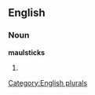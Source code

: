 
==English==

===Noun===
'''maulsticks'''

# {{plural of|[[maulstick]]}}

[[Category:English plurals]]